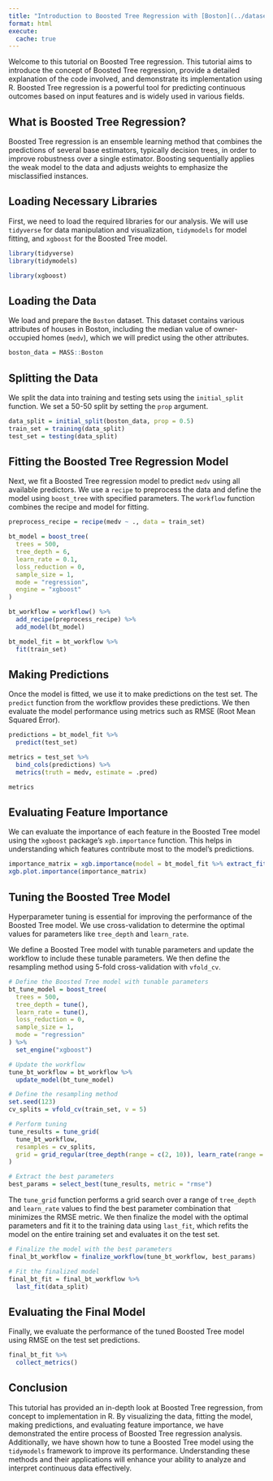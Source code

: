 ```yaml
---
title: "Introduction to Boosted Tree Regression with [Boston](../datasets/boston.qmd) data"
format: html
execute: 
  cache: true
---
```


Welcome to this tutorial on Boosted Tree regression. This tutorial aims to introduce the concept of Boosted Tree regression, provide a detailed explanation of the code involved, and demonstrate its implementation using R. Boosted Tree regression is a powerful tool for predicting continuous outcomes based on input features and is widely used in various fields.

## What is Boosted Tree Regression?

Boosted Tree regression is an ensemble learning method that combines the predictions of several base estimators, typically decision trees, in order to improve robustness over a single estimator. Boosting sequentially applies the weak model to the data and adjusts weights to emphasize the misclassified instances.

## Loading Necessary Libraries

First, we need to load the required libraries for our analysis. We will use `tidyverse` for data manipulation and visualization, `tidymodels` for model fitting, and `xgboost` for the Boosted Tree model.

```r
library(tidyverse)
library(tidymodels)

library(xgboost)
```

## Loading the Data

We load and prepare the `Boston` dataset. This dataset contains various attributes of houses in Boston, including the median value of owner-occupied homes (`medv`), which we will predict using the other attributes.

```r
boston_data = MASS::Boston
```

## Splitting the Data

We split the data into training and testing sets using the `initial_split` function. We set a 50-50 split by setting the `prop` argument.

```r
data_split = initial_split(boston_data, prop = 0.5)
train_set = training(data_split)
test_set = testing(data_split)
```

## Fitting the Boosted Tree Regression Model

Next, we fit a Boosted Tree regression model to predict `medv` using all available predictors. We use a `recipe` to preprocess the data and define the model using `boost_tree` with specified parameters. The `workflow` function combines the recipe and model for fitting.

```r
preprocess_recipe = recipe(medv ~ ., data = train_set)

bt_model = boost_tree(
  trees = 500,
  tree_depth = 6,
  learn_rate = 0.1,
  loss_reduction = 0,
  sample_size = 1,
  mode = "regression",
  engine = "xgboost"
)

bt_workflow = workflow() %>% 
  add_recipe(preprocess_recipe) %>% 
  add_model(bt_model)

bt_model_fit = bt_workflow %>% 
  fit(train_set)
```

## Making Predictions

Once the model is fitted, we use it to make predictions on the test set. The `predict` function from the workflow provides these predictions. We then evaluate the model performance using metrics such as RMSE (Root Mean Squared Error).

```r
predictions = bt_model_fit %>% 
  predict(test_set)

metrics = test_set %>% 
  bind_cols(predictions) %>% 
  metrics(truth = medv, estimate = .pred)

metrics
```

## Evaluating Feature Importance

We can evaluate the importance of each feature in the Boosted Tree model using the `xgboost` package's `xgb.importance` function. This helps in understanding which features contribute most to the model's predictions.

```r
importance_matrix = xgb.importance(model = bt_model_fit %>% extract_fit_engine())
xgb.plot.importance(importance_matrix)
```

## Tuning the Boosted Tree Model

Hyperparameter tuning is essential for improving the performance of the Boosted Tree model. We use cross-validation to determine the optimal values for parameters like `tree_depth` and `learn_rate`.

We define a Boosted Tree model with tunable parameters and update the workflow to include these tunable parameters. We then define the resampling method using 5-fold cross-validation with `vfold_cv`.

```r
# Define the Boosted Tree model with tunable parameters
bt_tune_model = boost_tree(
  trees = 500,
  tree_depth = tune(),
  learn_rate = tune(),
  loss_reduction = 0,
  sample_size = 1,
  mode = "regression"
) %>% 
  set_engine("xgboost")

# Update the workflow
tune_bt_workflow = bt_workflow %>% 
  update_model(bt_tune_model)

# Define the resampling method
set.seed(123)
cv_splits = vfold_cv(train_set, v = 5)

# Perform tuning
tune_results = tune_grid(
  tune_bt_workflow,
  resamples = cv_splits,
  grid = grid_regular(tree_depth(range = c(2, 10)), learn_rate(range = c(0.01, 0.3)), levels = 10)
)

# Extract the best parameters
best_params = select_best(tune_results, metric = "rmse")
```

The `tune_grid` function performs a grid search over a range of `tree_depth` and `learn_rate` values to find the best parameter combination that minimizes the RMSE metric. We then finalize the model with the optimal parameters and fit it to the training data using `last_fit`, which refits the model on the entire training set and evaluates it on the test set.

```r
# Finalize the model with the best parameters
final_bt_workflow = finalize_workflow(tune_bt_workflow, best_params)

# Fit the finalized model
final_bt_fit = final_bt_workflow %>%
  last_fit(data_split)
```

## Evaluating the Final Model

Finally, we evaluate the performance of the tuned Boosted Tree model using RMSE on the test set predictions.

```r
final_bt_fit %>% 
  collect_metrics()
```

## Conclusion

This tutorial has provided an in-depth look at Boosted Tree regression, from concept to implementation in R. By visualizing the data, fitting the model, making predictions, and evaluating feature importance, we have demonstrated the entire process of Boosted Tree regression analysis. Additionally, we have shown how to tune a Boosted Tree model using the `tidymodels` framework to improve its performance. Understanding these methods and their applications will enhance your ability to analyze and interpret continuous data effectively.
